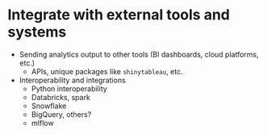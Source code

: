# Integrate with external tools and systems

- Sending analytics output to other tools (BI dashboards, cloud platforms, etc.)  
  - APIs, unique packages like `shinytableau`, etc.  
- Interoperability and integrations   
  - Python interoperability  
  - Databricks, spark  
  - Snowflake  
  - BigQuery, others?  
  - mlflow